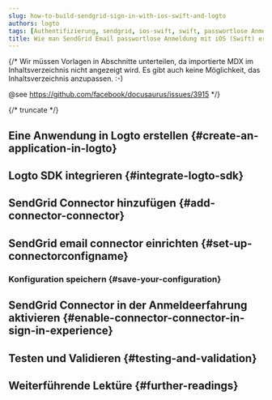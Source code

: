```yaml
---
slug: how-to-build-sendgrid-sign-in-with-ios-swift-and-logto
authors: logto
tags: [Authentifizierung, sendgrid, ios-swift, swift, passwortlose Anmeldung, Anmeldung, Login]
title: Wie man SendGrid Email passwortlose Anmeldung mit iOS (Swift) erstellt
---
```


{/*
  Wir müssen Vorlagen in Abschnitte unterteilen, da importierte MDX im Inhaltsverzeichnis nicht angezeigt wird.
  Es gibt auch keine Möglichkeit, das Inhaltsverzeichnis anzupassen. :-)

  @see https://github.com/facebook/docusaurus/issues/3915
*/}



{/* truncate */}

<Intro connector={connector} sdk="iOS (Swift)" link="https://developer.apple.com/ios" />

## Eine Anwendung in Logto erstellen \{#create-an-application-in-logto}

<CreateApplication type="Native app" framework="iOS (Swift)" />

## Logto SDK integrieren \{#integrate-logto-sdk}

<IntegrateSdk />

## SendGrid Connector hinzufügen \{#add-connector-connector}

<AddPasswordlessConnector
  connector={connector}
  connectorType="Email"
  passwordlessSignUpIdentifier="Email address"
/>

## SendGrid email connector einrichten \{#set-up-connectorconfigname}

<ConnectorGuide />

### Konfiguration speichern \{#save-your-configuration}

<SaveYourConfiguration connector={connector} />

## SendGrid Connector in der Anmeldeerfahrung aktivieren \{#enable-connector-connector-in-sign-in-experience}

<EnablePasswordlessConnector
  connectorType="Email"
  passwordlessSignUpIdentifier="Email address"
/>

## Testen und Validieren \{#testing-and-validation}

<TestingAndValidation connector={connector} sdk="iOS (Swift)" />

## Weiterführende Lektüre \{#further-readings}

<FurtherReadings />